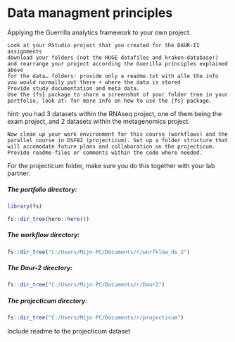 # Data managment principles





<div class="azure"> 


Applying the Guerrilla analytics framework to your own project.

    Look at your RStudio project that you created for the DAUR-II assignments
    download your folders (not the HUGE datafiles and kraken-database!) and rearrange your project according the Guerilla principles explained above
    for the data… folders: provide only a readme.txt with alle the info you would normally put there + where the data is stored
    Provide study documentation and meta data.
    Use the {fs} package to share a screenshot of your folder tree in your portfolio, look at: for more info on how to use the {fs} package.

hint: you had 3 datasets within the RNAseq project, one of them being the exam project, and 2 datasets within the metagenomics project.

    Now clean up your work environment for this course (workflows) and the parallel course in DSFB2 (projecticum). Set up a folder structure that will accomodate future plans and collaboration on the projecticum. Provide readme-files or comments within the code where needed.

For the projecticum folder, make sure you do this together with your lab partner.

</div>



<div class="pd22"> 

<h5> The portfolio directory: </h5>

```r

library(fs)

fs::dir_tree(here::here())
```

<h5> The workflow directory: </h5>

```r


fs::dir_tree("C:/Users/Mijn-PC/Documents/r/worfklow_ds_2")
```



<h5> The Daur-2 directory: </h5>

```r


fs::dir_tree("C:/Users/Mijn-PC/Documents/r/Daur2")
```



<h5> The projecticum  directory: </h5>

```r


fs::dir_tree("C:/Users/Mijn-PC/Documents/r/projecticum")
```

Include readme to the projecticum dataset


<object data="assets/vignettes/readme_dataset.pdf" type="application/pdf" width="100%" height="750px">
  <embed src="assets/vignettes/readme_dataset.pdf">
  </object>


</div>

